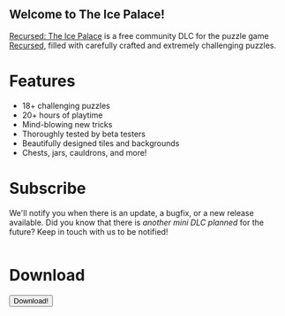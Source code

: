 
<img width={400} height={300} />

## Welcome to The Ice Palace!

[Recursed: The Ice Palace](https://the-ice-palace.github.io) is a free
community DLC for the puzzle game [Recursed](https://store.steampowered.com/app/497780/Recursed/),
filled with carefully crafted and extremely challenging puzzles.

# Features

- 18+ challenging puzzles
- 20+ hours of playtime
- Mind-blowing new tricks
- Thoroughly tested by beta testers
- Beautifully designed tiles and backgrounds
- Chests, jars, cauldrons, and more!

# Subscribe

We'll notify you when there is an update, a bugfix, or a new release available.
Did you know that there is *another mini DLC planned* for the future?
Keep in touch with us to be notified!

<img width={400} height={100} />

# Download

<Button centered>Download!</Button>

<style jsx>{`
  img {
    display: block;
    margin-left: auto;
    margin-right: auto;
  }
`}</style>
